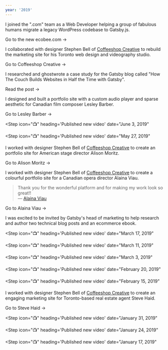 ```yaml
---
year: '2019'
---
```


<Step icon="💼" heading="Joined ecobee, Inc." date="August 15, 2019">

I joined the ".com" team as a Web Developer helping a group of fabulous humans migrate a legacy WordPress codebase to Gatsby.js.

<BlockLink href="https://ecobee.com">Go to the new ecobee.com &rarr;</BlockLink>

</Step>

<Step icon="🚀" heading="Launched coffeeshopcreative.ca" date="August 7, 2019">

I collaborated with designer Stephen Bell of [Coffeeshop Creative](http://coffeeshopcreative.ca) to rebuild the marketing site for his Toronto web design and videography studio.

<BlockLink href="https://www.coffeeshopcreative.ca/">
  Go to Coffeeshop Creative &rarr;
</BlockLink>

</Step>

<Step icon="✍️" heading="Published new post for Gatsby blog" date="June 19, 2019">

I researched and ghostwrote a case study for the Gatsby blog called "How The Couch Builds Websites in Half the Time with Gatsby".

<BlockLink href="https://www.gatsbyjs.com/blog/2019-06-19-how-the-couch-builds-websites-in-half-the-time-with-gatsby/">
  Read the post &rarr;
</BlockLink>

</Step>

<Step icon="🚀" heading="Launched lesleybarber.com" date="June 7, 2019">

I designed and built a portfolio site with a custom audio player and sparse aesthetic for Canadian film composer Lesley Barber.

<BlockLink href="https://www.lesleybarber.com/">
  Go to Lesley Barber &rarr;
</BlockLink>

</Step>

<Step
  icon="📺"
  heading='Published new video'
  date="June 3, 2019"
>

<Card
  title="Using GraphQL with Gatsby"
  blurb="How to write GraphQL queries in a Gatsby project."
  href="https://youtu.be/IaorT4-efuU"
  imageUrl="/images/up-and-running-with-gatsby/gatsby-10-using-graphql-with-gatsby.png"
/>

</Step>

<Step
  icon="📺"
  heading='Published new video'
  date="May 27, 2019"
>

<Card
  title="Adding Content to a Gatsby Project"
  blurb="The pros and cons of different approaches."
  href="https://youtu.be/MPqEU9ywgW8"
  imageUrl="/images/up-and-running-with-gatsby/gatsby-9-adding-content-to-a-gatsby-project.png"
/>

</Step>

<Step icon="🚀" heading="Launched alisonmoritz.com" date="May 8, 2019">

I worked with designer Stephen Bell of [Coffeeshop Creative](http://coffeeshopcreative.ca) to create an portfolio site for American stage director Alison Moritz.

<BlockLink href="https://www.alisonmoritz.com">
  Go to Alison Moritz &rarr;
</BlockLink>

</Step>

<Step icon="🚀" heading="Launched alainaviau.com" date="April 9, 2019">

I worked with designer Stephen Bell of [Coffeeshop Creative](http://coffeeshopcreative.ca) to create a colourful portfolio site for a Canadian opera director Alaina Viau.

> Thank you for the wonderful platform and for making my work look so great!!<br /> &mdash; [Alaina Viau](https://www.facebook.com/alaina.viau.3/posts/10101533952315009)

<BlockLink href="https://www.alainaviau.com/">Go to Alaina Viau &rarr;</BlockLink>

</Step>

<Step icon="💼" heading="Contracted as a technical writer by Gatsby, Inc." date="March 22, 2019">

I was excited to be invited by Gatsby's head of marketing to help research and author two technical blog posts and an ecommerce ebook.

</Step>

<Step
  icon="📺"
  heading='Published new video'
  date="March 17, 2019"
>

<Card
  title="Writing CSS-in-JS in a Gatsby Project"
  blurb="How CSS-in-JS libraries like CSS Modules and Styled Components make it easier to safely add and remove styles."
  href="https://youtu.be/RwUn0Trhyyk"
  imageUrl="/images/up-and-running-with-gatsby/gatsby-8-writing-css-in-js-in-a-gatsby-project.png"
/>

</Step>

<Step
  icon="📺"
  heading='Published new video'
  date="March 11, 2019"
>

<Card
  title="Writing CSS in a Gatsby Project"
  blurb="How to write traditional CSS in a Gatsby project."
  href="https://youtu.be/hAzt8BIwXiE"
  imageUrl="/images/up-and-running-with-gatsby/gatsby-7-writing-css-in-a-gatsby-project.png"
/>

</Step>

<Step
  icon="📺"
  heading='Published new video'
  date="March 3, 2019"
>

<Card
  title="Wrapping Pages in a Layout Component"
  blurb="How to share common content and styling between pages."
  href="https://youtu.be/dvorpyrTI2g"
  imageUrl="/images/up-and-running-with-gatsby/gatsby-6-wrapping-pages-in-a-layout-component.png"
/>

</Step>

<Step
  icon="📺"
  heading='Published new video'
  date="February 20, 2019"
>

<Card
  title="Adding Pages to a Gatsby Project"
  blurb="How to add pages to a Gatsby project and navigate between them."
  href="https://youtu.be/ktHshp6SKXc"
  imageUrl="/images/up-and-running-with-gatsby/gatsby-5-adding-pages-to-a-gatsby-project.png"
/>

</Step>

<Step
  icon="📺"
  heading='Published new video'
  date="February 15, 2019"
>

<Card
  title="Writing HTML in a Gatsby Project"
  blurb="How to use React to split HTML into reusable components."
  href="https://youtu.be/MMFvFtpyoIQ"
  imageUrl="/images/up-and-running-with-gatsby/gatsby-4-writing-html-in-a-gatsby-project.png"
/>

</Step>

<Step icon="🚀" heading="Launched stevehaid.com" date="February 13, 2019">

I worked with designer Stephen Bell of [Coffeeshop Creative](http://coffeeshopcreative.ca) to create an engaging marketing site for Toronto-based real estate agent Steve Haid.

<BlockLink href="https://www.stevehaid.com/">Go to Steve Haid &rarr;</BlockLink>

</Step>

<Step
  icon="📺"
  heading='Published new video'
  date="January 31, 2019"
>

<Card
  title="Gatsby's Default Files and Folders"
  blurb="What's going on inside each folder in a Gatsby project."
  href="https://youtu.be/o06e7TIJR9Y"
  imageUrl="/images/up-and-running-with-gatsby/gatsby-3-gatsbys-default-files-and-folders.png"
/>

</Step>

<Step
  icon="📺"
  heading='Published new video'
  date="January 24, 2019"
>

<Card
  title="Starting a New Gatsby Project"
  blurb="How to start a Gatsby project on your computer."
  href="https://youtu.be/afeqjonYgs8"
  imageUrl="/images/up-and-running-with-gatsby/gatsby-2-starting-a-new-gatsby-project.png"
/>

</Step>

<Step
  icon="📺"
  heading='Published new video'
  date="January 17, 2019"
>

<Card
  title="What is Gatsby?"
  blurb="How Gatsby combines the best features of React and HTML."
  href="https://youtu.be/jAa1wh5ATm0"
  imageUrl="/images/up-and-running-with-gatsby/gatsby-1-what-is-gatsby.png"
/>

</Step>

